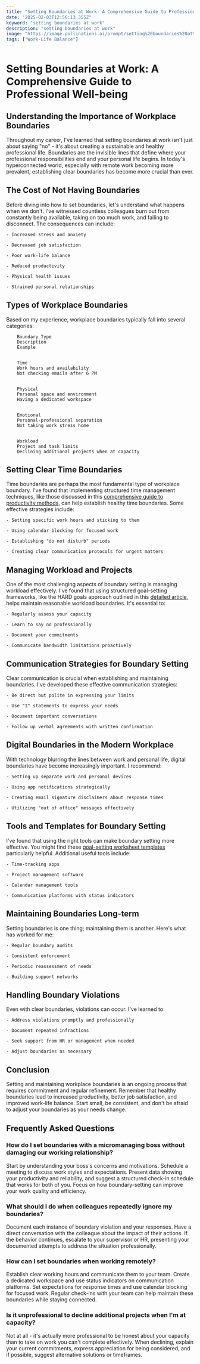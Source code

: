 ```yaml
---
title: "Setting Boundaries at Work: A Comprehensive Guide to Professional Well-being"
date: "2025-02-03T12:56:13.355Z"
keyword: "setting boundaries at work"
description: "setting boundaries at work"
image: "https://image.pollinations.ai/prompt/setting%20boundaries%20at%20work%2C%20realistic%20photo%2C%20high%20quality%2C%204k?width=1024&height=1024&nologo=true"
tags: ["Work-Life Balance"]
---
```



# Setting Boundaries at Work: A Comprehensive Guide to Professional Well-being


## Understanding the Importance of Workplace Boundaries

Throughout my career, I've learned that setting boundaries at work isn't just about saying "no" - it's about creating a sustainable and healthy professional life. Boundaries are the invisible lines that define where your professional responsibilities end and your personal life begins. In today's hyperconnected world, especially with remote work becoming more prevalent, establishing clear boundaries has become more crucial than ever.



## The Cost of Not Having Boundaries

Before diving into how to set boundaries, let's understand what happens when we don't. I've witnessed countless colleagues burn out from constantly being available, taking on too much work, and failing to disconnect. The consequences can include:

    - Increased stress and anxiety

    - Decreased job satisfaction

    - Poor work-life balance

    - Reduced productivity

    - Physical health issues

    - Strained personal relationships




## Types of Workplace Boundaries

Based on my experience, workplace boundaries typically fall into several categories:




    
        Boundary Type
        Description
        Example
    
    
        Time
        Work hours and availability
        Not checking emails after 6 PM
    
    
        Physical
        Personal space and environment
        Having a dedicated workspace
    
    
        Emotional
        Personal-professional separation
        Not taking work stress home
    
    
        Workload
        Project and task limits
        Declining additional projects when at capacity
    




## Setting Clear Time Boundaries

Time boundaries are perhaps the most fundamental type of workplace boundary. I've found that implementing structured time management techniques, like those discussed in this [comprehensive guide to productivity methods](https://productivityprospect.com/blog/goal-setting-methods-for-improving-productivity-at-work/), can help establish healthy time boundaries. Some effective strategies include:

    - Setting specific work hours and sticking to them

    - Using calendar blocking for focused work

    - Establishing "do not disturb" periods

    - Creating clear communication protocols for urgent matters




## Managing Workload and Projects

One of the most challenging aspects of boundary setting is managing workload effectively. I've found that using structured goal-setting frameworks, like the HARD goals approach outlined in this [detailed article](https://productivityprospect.com/blog/understanding-the-hard-goal-setting-framework-for-motivation/), helps maintain reasonable workload boundaries. It's essential to:

    - Regularly assess your capacity

    - Learn to say no professionally

    - Document your commitments

    - Communicate bandwidth limitations proactively




## Communication Strategies for Boundary Setting

Clear communication is crucial when establishing and maintaining boundaries. I've developed these effective communication strategies:

    - Be direct but polite in expressing your limits

    - Use "I" statements to express your needs

    - Document important conversations

    - Follow up verbal agreements with written confirmation




## Digital Boundaries in the Modern Workplace

With technology blurring the lines between work and personal life, digital boundaries have become increasingly important. I recommend:

    - Setting up separate work and personal devices

    - Using app notifications strategically

    - Creating email signature disclaimers about response times

    - Utilizing "out of office" messages effectively




## Tools and Templates for Boundary Setting

I've found that using the right tools can make boundary setting more effective. You might find these [goal-setting worksheet templates](https://productivityprospect.com/blog/goal-setting-worksheet-templates/) particularly helpful. Additional useful tools include:

    - Time-tracking apps

    - Project management software

    - Calendar management tools

    - Communication platforms with status indicators




## Maintaining Boundaries Long-term

Setting boundaries is one thing; maintaining them is another. Here's what has worked for me:

    - Regular boundary audits

    - Consistent enforcement

    - Periodic reassessment of needs

    - Building support networks




## Handling Boundary Violations

Even with clear boundaries, violations can occur. I've learned to:

    - Address violations promptly and professionally

    - Document repeated infractions

    - Seek support from HR or management when needed

    - Adjust boundaries as necessary




## Conclusion

Setting and maintaining workplace boundaries is an ongoing process that requires commitment and regular refinement. Remember that healthy boundaries lead to increased productivity, better job satisfaction, and improved work-life balance. Start small, be consistent, and don't be afraid to adjust your boundaries as your needs change.



## Frequently Asked Questions


### How do I set boundaries with a micromanaging boss without damaging our working relationship?

Start by understanding your boss's concerns and motivations. Schedule a meeting to discuss work styles and expectations. Present data showing your productivity and reliability, and suggest a structured check-in schedule that works for both of you. Focus on how boundary-setting can improve your work quality and efficiency.



### What should I do when colleagues repeatedly ignore my boundaries?

Document each instance of boundary violation and your responses. Have a direct conversation with the colleague about the impact of their actions. If the behavior continues, escalate to your supervisor or HR, presenting your documented attempts to address the situation professionally.



### How can I set boundaries when working remotely?

Establish clear working hours and communicate them to your team. Create a dedicated workspace and use status indicators on communication platforms. Set expectations for response times and use calendar blocking for focused work. Regular check-ins with your team can help maintain these boundaries while staying connected.



### Is it unprofessional to decline additional projects when I'm at capacity?

Not at all - it's actually more professional to be honest about your capacity than to take on work you can't complete effectively. When declining, explain your current commitments, express appreciation for being considered, and if possible, suggest alternative solutions or timeframes.



